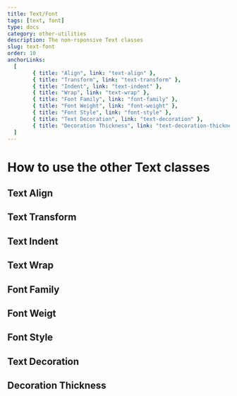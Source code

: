 ---
title: Text/Font
tags: [text, font]
type: docs
category: other-utilities
description: The non-rsponsive Text classes
slug: text-font
order: 10
anchorLinks:
  [
		{ title: "Align", link: "text-align" }, 
		{ title: "Transform", link: "text-transform" }, 
		{ title: "Indent", link: "text-indent" }, 
		{ title: "Wrap", link: "text-wrap" }, 
		{ title: "Font Family", link: "font-family" }, 
		{ title: "Font Weight", link: "font-weight" }, 
		{ title: "Font Style", link: "font-style" }, 
		{ title: "Text Decoration", link: "text-decoration" }, 
		{ title: "Decoration Thickness", link: "text-decoration-thickness" }
  ]
---

# How to use the other Text classes

## Text Align

## Text Transform

## Text Indent

## Text Wrap

## Font Family

## Font Weigt

## Font Style

## Text Decoration

## Decoration Thickness
